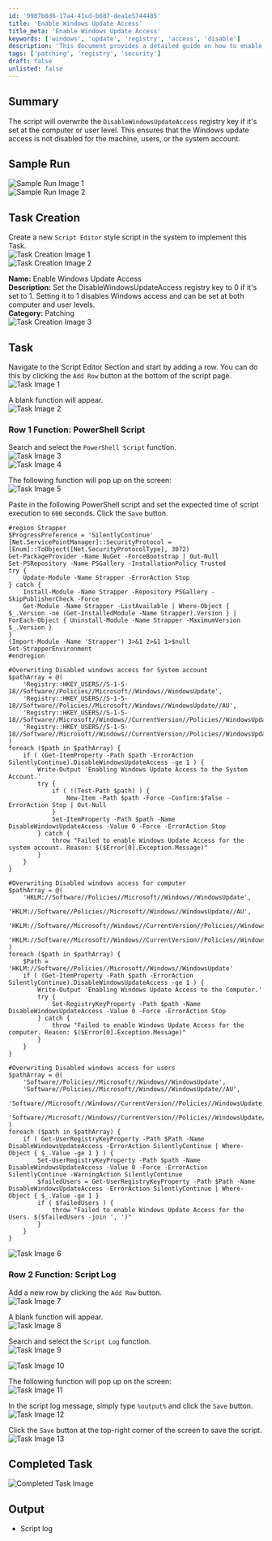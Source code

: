 ```yaml
---
id: '9907b8d6-17a4-41cd-b687-dea1e5744485'
title: 'Enable Windows Update Access'
title_meta: 'Enable Windows Update Access'
keywords: ['windows', 'update', 'registry', 'access', 'disable']
description: 'This document provides a detailed guide on how to enable Windows Update access by overwriting the DisableWindowsUpdateAccess registry key at the computer and user levels. It includes sample runs, task creation steps, and the PowerShell script necessary for implementation.'
tags: ['patching', 'registry', 'security']
draft: false
unlisted: false
---
```

## Summary

The script will overwrite the `DisableWindowsUpdateAccess` registry key if it's set at the computer or user level. This ensures that the Windows update access is not disabled for the machine, users, or the system account.

## Sample Run

![Sample Run Image 1](../../../static/img/Enable-Windows-Update-Access/image_1.png)  
![Sample Run Image 2](../../../static/img/Enable-Windows-Update-Access/image_2.png)  

## Task Creation

Create a new `Script Editor` style script in the system to implement this Task.  
![Task Creation Image 1](../../../static/img/Enable-Windows-Update-Access/image_3.png)  
![Task Creation Image 2](../../../static/img/Enable-Windows-Update-Access/image_4.png)  

**Name:** Enable Windows Update Access  
**Description:** Set the DisableWindowsUpdateAccess registry key to 0 if it's set to 1. Setting it to 1 disables Windows access and can be set at both computer and user levels.  
**Category:** Patching  
![Task Creation Image 3](../../../static/img/Enable-Windows-Update-Access/image_5.png)  

## Task

Navigate to the Script Editor Section and start by adding a row. You can do this by clicking the `Add Row` button at the bottom of the script page.  
![Task Image 1](../../../static/img/Enable-Windows-Update-Access/image_6.png)  

A blank function will appear.  
![Task Image 2](../../../static/img/Enable-Windows-Update-Access/image_7.png)  

### Row 1 Function: PowerShell Script

Search and select the `PowerShell Script` function.  
![Task Image 3](../../../static/img/Enable-Windows-Update-Access/image_8.png)  
![Task Image 4](../../../static/img/Enable-Windows-Update-Access/image_9.png)  

The following function will pop up on the screen:  
![Task Image 5](../../../static/img/Enable-Windows-Update-Access/image_10.png)  

Paste in the following PowerShell script and set the expected time of script execution to `600` seconds. Click the `Save` button.

```
#region Strapper
$ProgressPreference = 'SilentlyContinue'
[Net.ServicePointManager]::SecurityProtocol = [Enum]::ToObject([Net.SecurityProtocolType], 3072)
Get-PackageProvider -Name NuGet -ForceBootstrap | Out-Null
Set-PSRepository -Name PSGallery -InstallationPolicy Trusted
try {
    Update-Module -Name Strapper -ErrorAction Stop
} catch {
    Install-Module -Name Strapper -Repository PSGallery -SkipPublisherCheck -Force
    Get-Module -Name Strapper -ListAvailable | Where-Object { $_.Version -ne (Get-InstalledModule -Name Strapper).Version } | ForEach-Object { Uninstall-Module -Name Strapper -MaximumVersion $_.Version }
}
(Import-Module -Name 'Strapper') 3>&1 2>&1 1>$null
Set-StrapperEnvironment
#endregion
```

```
#Overwriting Disabled windows access for System account
$pathArray = @(
    'Registry::HKEY_USERS//S-1-5-18//Software//Policies//Microsoft//Windows//WindowsUpdate',
    'Registry::HKEY_USERS//S-1-5-18//Software//Policies//Microsoft//Windows//WindowsUpdate//AU',
    'Registry::HKEY_USERS//S-1-5-18//Software//Microsoft//Windows//CurrentVersion//Policies//WindowsUpdate',
    'Registry::HKEY_USERS//S-1-5-18//Software//Microsoft//Windows//CurrentVersion//Policies//WindowsUpdate//AU'
)
foreach ($path in $pathArray) {
    if ( (Get-ItemProperty -Path $path -ErrorAction SilentlyContinue).DisableWindowsUpdateAccess -ge 1 ) {
        Write-Output 'Enabling Windows Update Access to the System Account.'
        try {
            if ( !(Test-Path $path) ) {
                New-Item -Path $path -Force -Confirm:$false -ErrorAction Stop | Out-Null
            }
            Set-ItemProperty -Path $path -Name DisableWindowsUpdateAccess -Value 0 -Force -ErrorAction Stop
        } catch {
            throw "Failed to enable Windows Update Access for the system account. Reason: $($Error[0].Exception.Message)"
        }
    }
}
```

```
#Overwriting Disabled windows access for computer
$pathArray = @(
    'HKLM://Software//Policies//Microsoft//Windows//WindowsUpdate',
    'HKLM://Software//Policies//Microsoft//Windows//WindowsUpdate//AU',
    'HKLM://Software//Microsoft//Windows//CurrentVersion//Policies//WindowsUpdate',
    'HKLM://Software//Microsoft//Windows//CurrentVersion//Policies//WindowsUpdate//AU'
)
foreach ($path in $pathArray) {
    $Path = 'HKLM://Software//Policies//Microsoft//Windows//WindowsUpdate'
    if ( (Get-ItemProperty -Path $path -ErrorAction SilentlyContinue).DisableWindowsUpdateAccess -ge 1 ) {
        Write-Output 'Enabling Windows Update Access to the Computer.'
        try {
            Set-RegistryKeyProperty -Path $path -Name DisableWindowsUpdateAccess -Value 0 -Force -ErrorAction Stop
        } catch {
            throw "Failed to enable Windows Update Access for the computer. Reason: $($Error[0].Exception.Message)"
        }
    }
}
```

```
#Overwriting Disabled windows access for users
$pathArray = @(
    'Software//Policies//Microsoft//Windows//WindowsUpdate',
    'Software//Policies//Microsoft//Windows//WindowsUpdate//AU',
    'Software//Microsoft//Windows//CurrentVersion//Policies//WindowsUpdate',
    'Software//Microsoft//Windows//CurrentVersion//Policies//WindowsUpdate//AU'
)
foreach ($path in $pathArray) {
    if ( Get-UserRegistryKeyProperty -Path $Path -Name DisableWindowsUpdateAccess -ErrorAction SilentlyContinue | Where-Object { $_.Value -ge 1 } ) {
        Set-UserRegistryKeyProperty -Path $path -Name DisableWindowsUpdateAccess -Value 0 -Force -ErrorAction SilentlyContinue -WarningAction SilentlyContinue
        $failedUsers = Get-UserRegistryKeyProperty -Path $Path -Name DisableWindowsUpdateAccess -ErrorAction SilentlyContinue | Where-Object { $_.Value -ge 1 }
        if ( $failedUsers ) {
            throw "Failed to enable Windows Update Access for the Users. $($failedUsers -join ', ')"
        }
    }
}
```

![Task Image 6](../../../static/img/Enable-Windows-Update-Access/image_11.png)  

### Row 2 Function: Script Log

Add a new row by clicking the `Add Row` button.  
![Task Image 7](../../../static/img/Enable-Windows-Update-Access/image_12.png)  

A blank function will appear.  
![Task Image 8](../../../static/img/Enable-Windows-Update-Access/image_13.png)  

Search and select the `Script Log` function.  
![Task Image 9](../../../static/img/Enable-Windows-Update-Access/image_14.png)  

![Task Image 10](../../../static/img/Enable-Windows-Update-Access/image_15.png)  

The following function will pop up on the screen:  
![Task Image 11](../../../static/img/Enable-Windows-Update-Access/image_16.png)  

In the script log message, simply type `%output%` and click the `Save` button.  
![Task Image 12](../../../static/img/Enable-Windows-Update-Access/image_17.png)  

Click the `Save` button at the top-right corner of the screen to save the script.  
![Task Image 13](../../../static/img/Enable-Windows-Update-Access/image_18.png)  

## Completed Task

![Completed Task Image](../../../static/img/Enable-Windows-Update-Access/image_19.png)  

## Output

- Script log












